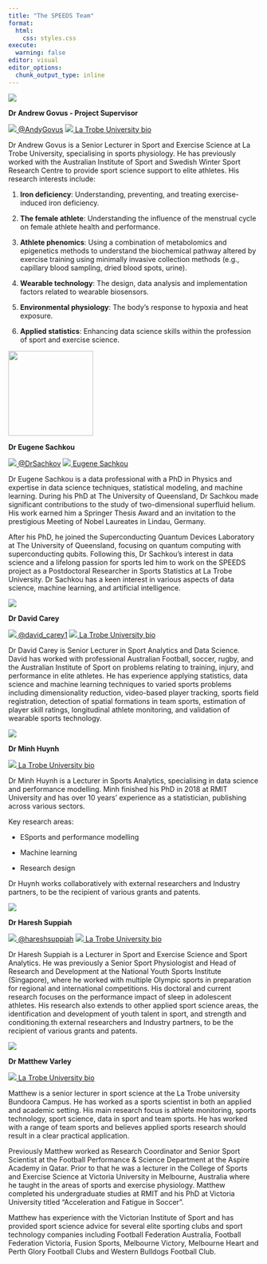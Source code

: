 ```yaml
---
title: "The SPEEDS Team"
format:
  html:
    css: styles.css
execute:
  warning: false
editor: visual
editor_options:
  chunk_output_type: inline
---
```



::: {.grid-layout}
::: {.grid-item}
![](govus.png)

**Dr Andrew Govus - Project Supervisor**

<!-- [![](x_icon.svg){.twitter-icon} @AndyGovus](https://twitter.com/AndyGovus) -->
<!-- [![](LTU_logo.png){.ltu-logo}](https://scholars.latrobe.edu.au/agovus/about) -->

<span>[![](x_icon.svg){.twitter-icon} @AndyGovus](https://twitter.com/AndyGovus) [![](LTU_logo.png){.ltu-logo} La Trobe University bio](https://scholars.latrobe.edu.au/agovus/about)</span>

Dr Andrew Govus is a Senior Lecturer in Sport and Exercise Science at La Trobe University, specialising in sports physiology. He has previously worked with the Australian Institute of Sport and Swedish Winter Sport Research Centre to provide sport science support to elite athletes. His research interests include:

1. **Iron deficiency**: Understanding, preventing, and treating exercise-induced iron deficiency.

2.	**The female athlete**: Understanding the influence of the menstrual cycle on female athlete health and performance.

3.	**Athlete phenomics**: Using a combination of metabolomics and epigenetics methods to understand the biochemical pathway altered by exercise training using minimally invasive collection methods (e.g., capillary blood sampling, dried blood spots, urine).

4.	**Wearable technology**: The design, data analysis and implementation factors related to wearable biosensors.

5.	**Environmental physiology**: The body's response to hypoxia and heat exposure.

6.	**Applied statistics**: Enhancing data science skills within the profession of sport and exercise science.
:::

::: {.grid-item}
![](sachkou.jpeg){width="170px"}

**Dr Eugene Sachkou**

<span>[![](x_icon.svg){.twitter-icon} @DrSachkov](https://twitter.com/DrSachkov) [![](LinkedIn_icon.png){.linkedin-logo} Eugene Sachkou](https://www.linkedin.com/in/eugene-sachkou/)</span>

Dr Eugene Sachkou is a data professional with a PhD in Physics and expertise in data science techniques, statistical modeling, and machine learning. During his PhD at The University of Queensland, Dr Sachkou made significant contributions to the study of two-dimensional superfluid helium. His work earned him a Springer Thesis Award and an invitation to the prestigious Meeting of Nobel Laureates in Lindau, Germany.

After his PhD, he joined the Superconducting Quantum Devices Laboratory at The University of Queensland, focusing on quantum computing with superconducting qubits. Following this, Dr Sachkou’s interest in data science and a lifelong passion for sports led him to work on the SPEEDS project as a Postdoctoral Researcher in Sports Statistics at La Trobe University. Dr Sachkou has a keen interest in various aspects of data science, machine learning, and artificial intelligence.
:::

::: {.grid-item}
![](carey.jpg)

**Dr David Carey**

<span>[![](x_icon.svg){.twitter-icon} @david_carey1](https://twitter.com/david_carey1) [![](LTU_logo.png){.ltu-logo} La Trobe University bio](https://scholars.latrobe.edu.au/dcarey)</span>

Dr David Carey is Senior Lecturer in Sport Analytics and Data Science. David has worked with professional Australian Football, soccer, rugby, and the Australian Institute of Sport on problems relating to training, injury, and performance in elite athletes. He has experience applying statistics, data science and machine learning techniques to varied sports problems including dimensionality reduction, video-based player tracking, sports field registration, detection of spatial formations in team sports, estimation of player skill ratings, longitudinal athlete monitoring, and validation of wearable sports technology.
:::

::: {.grid-item}
![](huynh.jpeg)

**Dr Minh Huynh**

[![](LTU_logo.png){.ltu-logo} La Trobe University bio](https://scholars.latrobe.edu.au/m2huynh)

Dr Minh Huynh is a Lecturer in Sports Analytics, specialising in data science and performance modelling. Minh finished his PhD in 2018 at RMIT University and has over 10 years' experience as a statistician, publishing across various sectors. 

Key research areas:

* ESports and performance modelling

* Machine learning

* Research design

Dr Huynh works collaboratively with external researchers and Industry partners, to be the recipient of various grants and patents.
:::

::: {.grid-item}
![](suppiah.jpeg)

**Dr Haresh Suppiah**

<span>[![](x_icon.svg){.twitter-icon} @hareshsuppiah](https://twitter.com/hareshsuppiah) [![](LTU_logo.png){.ltu-logo} La Trobe University bio](https://scholars.latrobe.edu.au/hsuppiah)</span>

Dr Haresh Suppiah is a Lecturer in Sport and Exercise Science and Sport Analytics. He was previously a Senior Sport Physiologist and Head of Research and Development at the National Youth Sports Institute (Singapore), where he worked with multiple Olympic sports in preparation for regional and international competitions. His doctoral and current research focuses on the performance impact of sleep in adolescent athletes. His research also extends to other applied sport science areas, the identification and development of youth talent in sport, and strength and conditioning.th external researchers and Industry partners, to be the recipient of various grants and patents.
:::

::: {.grid-item}
![](varley.jpeg)

**Dr Matthew Varley**

[![](LTU_logo.png){.ltu-logo} La Trobe University bio](https://scholars.latrobe.edu.au/mvarley)

Matthew is a senior lecturer in sport science at the La Trobe university Bundoora Campus. He has worked as a sports scientist in both an applied and academic setting. His main research focus is athlete monitoring, sports technology, sport science, data in sport and team sports. He has worked with a range of team sports and believes applied sports research should result in a clear practical application.

Previously Matthew worked as Research Coordinator and Senior Sport Scientist at the Football Performance & Science Department at the Aspire Academy in Qatar. Prior to that he was a lecturer in the College of Sports and Exercise Science at Victoria University in Melbourne, Australia where he taught in the areas of sports and exercise physiology. Matthew completed his undergraduate studies at RMIT and his PhD at Victoria University titled “Acceleration and Fatigue in Soccer”.

Matthew has experience with the Victorian Institute of Sport and has provided sport science advice for several elite sporting clubs and sport technology companies including Football Federation Australia, Football Federation Victoria, Fusion Sports, Melbourne Victory, Melbourne Heart and Perth Glory Football Clubs and Western Bulldogs Football Club.
:::
:::
